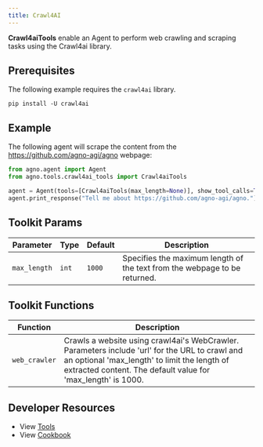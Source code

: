 ```yaml
---
title: Crawl4AI
---
```


**Crawl4aiTools** enable an Agent to perform web crawling and scraping tasks using the Crawl4ai library.

## Prerequisites

The following example requires the `crawl4ai` library.

```shell
pip install -U crawl4ai
```

## Example

The following agent will scrape the content from the https://github.com/agno-agi/agno webpage:

```python cookbook/agent_concepts/tools/crawl4ai_tools.py
from agno.agent import Agent
from agno.tools.crawl4ai_tools import Crawl4aiTools

agent = Agent(tools=[Crawl4aiTools(max_length=None)], show_tool_calls=True)
agent.print_response("Tell me about https://github.com/agno-agi/agno.")
```

## Toolkit Params

| Parameter    | Type  | Default | Description                                                               |
| ------------ | ----- | ------- | ------------------------------------------------------------------------- |
| `max_length` | `int` | `1000`  | Specifies the maximum length of the text from the webpage to be returned. |

## Toolkit Functions

| Function      | Description                                                                                                                                                                                                    |
| ------------- | -------------------------------------------------------------------------------------------------------------------------------------------------------------------------------------------------------------- |
| `web_crawler` | Crawls a website using crawl4ai's WebCrawler. Parameters include 'url' for the URL to crawl and an optional 'max_length' to limit the length of extracted content. The default value for 'max_length' is 1000. |

## Developer Resources

- View [Tools](https://github.com/agno-agi/agno/blob/main/libs/agno/agno/tools/crawl4ai.py)
- View [Cookbook](https://github.com/agno-agi/agno/blob/main/cookbook/agent_concepts/tools/crawl4ai_tools.py)
